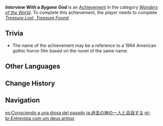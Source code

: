 {{Achievement Infobox
|id           = 85001
|order id     = 5001
|category     = Wonders of the World
|description  = Hear the story of a bygone deity.
|requirements = Complete ''[[Treasure Lost, Treasure Found (Part 2)|Treasure Lost, Treasure Found]].''
|primogems    = 5
|tracking     = 
|hidden       = 1
|type         = Quest
}}
'''''Interview With a Bygone God''''' is an [[Achievement]] in the category ''[[Wonders of the World]]''. To complete this achievement, the player needs to complete ''[[Treasure Lost, Treasure Found (Part 2)|Treasure Lost, Treasure Found]].''

==Trivia==
*The name of the achievement may be a reference to a 1994 American gothic horror film {{w|Interview with the Vampire (film) |Interview with the Vampire}} based on the novel of the same name.
<!--
==Video Guides==
{{EVT
|video1   = 
|caption1 = 
}}
-->
==Other Languages==
{{Other Languages
|en      = Interview With a Bygone God
|zhs     = 与一位往昔神灵的谈话
|zhs_rm  = Yǔ Yīwèi Wǎngxī de Shénlíng de Tánhuà
|zht     = 與一位往昔神靈的談話
|zht_rm  = Yǔ Yīwèi Wǎngxī de Shénlíng de Tánhuà
|zh_tl   = Chat With a Past God
|ja      = 過去の神の一人と会話する
|ja_rm   = Kako no Kami no Hitori to Kaiwa Suru
|ja_tl   = A Private Conversation with the God of the Past
|ko      = 옛 신령과의 대화
|ko_tl   = Talk with Old Adepti Spirit
|es      = Conociendo a una diosa del pasado
|es_tl   = Knowing a Bygone Goddess
|fr      = Entretien avec une ancienne divinité
|fr_tl   = Interview With an Ancient Divinity
|ru      = Разговор с древним божеством
|ru_tl   = A Conversation with an Ancient Deity
|th      = สัมภาษณ์เทพเจ้าในอดีต
|th_rm   = 
|th_tl   = 
|vi      = Cuộc nói chuyện với vị Thần cổ xưa
|vi_tl   = 
|de      = Gespräch mit einem verstorbenen Gott
|de_tl   = Conversation with a Deceased God
|id      = Percakapan dengan Dewa Masa Lampau
|id_tl   = Talk with the God of the Past
|pt      = Entrevista com um deus antigo
|pt_tl   = 
|tr      = Mazide Kalmış Bir Tanrıyla Görüşme
|tr_tl   = Meeting Witha God From the Past
|it      = Intervista con una divinità del passato
|it_tl   = 
}}

==Change History==
{{Change History|1.0}}
<!--
==References==
{{Reflist}}
-->
==Navigation==
{{Achievement Navbox|Wonders of the World|Quest}}

[[es:Conociendo a una diosa del pasado]]
[[ja:過去の神の一人と会話する]]
[[pt-br:Entrevista com um deus antigo]]